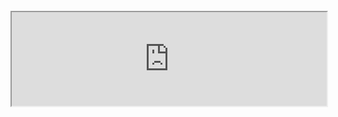 <br />
<iframe
  src="http://localhost:8501/"
  src="https://playground-47d69.ondigitalocean.app/"
  width="100%"
  style={{
    height: "75vh",
    minHeight: "1024px",
    filter: "brightness(0.96875)",
    borderRadius: "8px",
  }}
/>

